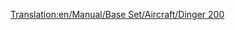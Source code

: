 [[Translation:en/Manual/Base Set/Aircraft/Dinger 200]]
{{en/Manual/Base Set/Aircraft/Aircraft|Cost=44.218 (88,436)
|Speed=947 kph (592 MPH)
|Annual=6.875 (13,950)
|Designed=2013
|Lifespan=25
|Capacity=400 passengers & 80 bags of mail
|Description=Futuristic and Fictional. Apparently by Dinger/Fokker. Massive capacity.
|Real-life=Boeing 737
}}